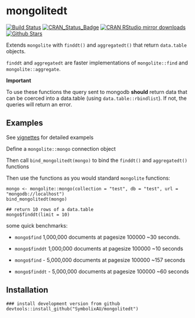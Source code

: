 # mongolitedt 

[![Build Status](https://travis-ci.org/SymbolixAU/mongolitedt.svg?branch=master)](https://travis-ci.org/SymbolixAU/mongolitedt)
[![CRAN_Status_Badge](http://www.r-pkg.org/badges/version/mongolitedt)](http://cran.r-project.org/package=mongolitedt)
[![CRAN RStudio mirror downloads](http://cranlogs.r-pkg.org/badges/mongolitedt)](http://cran.r-project.org/web/packages/mongolitedt/index.html)
[![Github Stars](https://img.shields.io/github/stars/SymbolixAU/mongolitedt.svg?style=social&label=Github)](https://github.com/SymbolixAU/mongolitedt)

Extends `mongolite` with `finddt()` and `aggregatedt()` that return `data.table` objects. 

`finddt` and `aggregatedt` are faster implementations of `mongolite::find` and `mongolite::aggregate`.

**Important**

To use these functions the query sent to mongodb **should** return data that can be coerced into a data.table (using `data.table::rbindlist`). If not, the queries will return an error.


## Examples

See [vignettes](https://github.com/SymbolixAU/mongolitedt/blob/master/vignettes/mongolitedt-vignette.Rmd) for detailed exampels

Define a `mongolite::mongo` connection object

Then call `bind_mongolitedt(mongo)` to bind the `finddt()` and `aggregatedt()` functions

Then use the functions as you would standard `mongolite` functions:

```
mongo <- mongolite::mongo(collection = "test", db = "test", url = "mongodb://localhost")
bind_mongolitedt(mongo)

## return 10 rows of a data.table
mongo$finddt(limit = 10)

```

some quick benchmarks:

 - `mongo$find` 1,000,000 documents at pagesize 100000 ~30 seconds.
 - `mongo$finddt` 1,000,000 documents at pagesize 100000 ~10 seconds
 
 - `mongo$find`   - 5,000,000 documents at pagesize 100000 ~157 seconds
 - `mongo$finddt` - 5,000,000 documents at pagesize 100000 ~60 seconds

## Installation

```
### install development version from github
devtools::install_github("SymbolixAU/mongolitedt")
```
